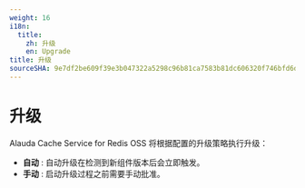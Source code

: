 ```yaml
---
weight: 16
i18n:
  title:
    zh: 升级
    en: Upgrade
title: 升级
sourceSHA: 9e7df2be609f39e3b047322a5298c96b81ca7583b81dc606320f746bfd6da818
---
```


# 升级

Alauda Cache Service for Redis OSS 将根据配置的升级策略执行升级：

- **自动** : 自动升级在检测到新组件版本后会立即触发。
- **手动** : 启动升级过程之前需要手动批准。
